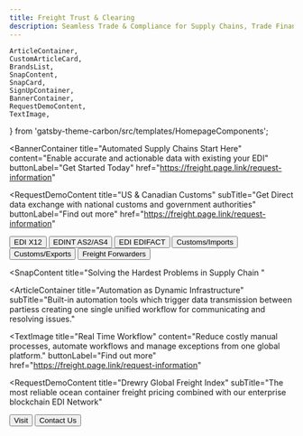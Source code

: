 ```yaml
---
title: Freight Trust & Clearing
description: Seamless Trade & Compliance for Supply Chains, Trade Finance & Logistics
---
```


<!-- SPDX-License-Identifier: Apache-2.0
SPDXVersion: SPDX-2.2
SPDX-FileCopyrightText: Copyright 2020 FreightTrust and Clearing Corporation -->

<!-- SPDX-License-Identifier: Apache-2.0
SPDXVersion: SPDX-2.2
SPDX-FileCopyrightText: Copyright 2020 FreightTrust and Clearing Corporation -->

    ArticleContainer,
    CustomArticleCard,
    BrandsList,
    SnapContent,
    SnapCard,
    SignUpContainer,
    BannerContainer,
    RequestDemoContent,
    TextImage,
} from 'gatsby-theme-carbon/src/templates/HomepageComponents';


<BannerContainer
  title="Automated Supply Chains Start Here"
  content="Enable accurate and actionable data with existing your EDI"
  buttonLabel="Get Started Today"
  href="https://freight.page.link/request-information"
>

</BannerContainer>

<RequestDemoContent
    title="US & Canadian Customs"
    subTitle="Get Direct data exchange with national customs and government authorities"
    buttonLabel="Find out more"
    href="https://freight.page.link/request-information"
></RequestDemoContent>

<BrandsList title="Solutions for Maritime, Trucking, and more" subtitle="Blockchain-based EDI messaging & Compliance">
    <Row>
        <Column colMd={2} colLg={2}>
            <Button kind="secondary" href="https://freight.page.link/request-information">
                EDI X12
            </Button>
        </Column>
        <Column colMd={2} colLg={2}>
            <Button kind="secondary" href="https://freight.page.link/request-information">
                EDINT AS2/AS4
            </Button>
        </Column>
        <Column colMd={2} colLg={2}>
            <Button kind="secondary" href="https://freight.page.link/request-information">
                EDI EDIFACT
            </Button>
        </Column>
        <Column colMd={2} colLg={2}>
            <Button kind="secondary" href="https://freight.page.link/request-information">
                Customs/Imports
            </Button>
        </Column>
        <Column colMd={2} colLg={2}>
            <Button kind="secondary" href="https://freight.page.link/request-information">
                Customs/Exports
            </Button>
        </Column>
        <Column colMd={2} colLg={2}>
            <Button kind="secondary" href="https://freight.page.link/request-information">
                Freight Forwarders
            </Button>
        </Column>
    </Row>
</BrandsList>

<SnapContent
  title="Solving the Hardest Problems in Supply Chain
  "
>
<Row>

</Row>
  <Row>
    <Column colSm={12} colMd={6} colLg={6}>
      <SnapCard
        title="Unworkable"
        buttonLabel="Closed-source Ecosystems"
        content="Broken business processes have significant consequences. We provide consistent workflows to provision, secure, connect, and run a fault-tolerant EDI VAN Network at half the cost per message "
        href="https://freighttrust.com/solutions/"
      />
    </Column>
    <Column colSm={12} colMd={6} colLg={6}>
      <SnapCard
        title="Unavoidable"
        buttonLabel="From Regulations to Trade"
        content="Easily share job related information across your network, keeping yourself and your trading communities better informed and able to make more timely decisions. "
        href="https://freighttrust.com/solutions/"
      />
    </Column>
    <Column colSm={12} colMd={6} colLg={6}>
      <SnapCard
        title="Urgent"
        buttonLabel="Real Time Workflow"
        content="Get instant validation details per message, segment and data element. Submit documents and shipping information in real-time to increase operational efficiency and accuracy."
        href="https://freighttrust.com/solutions/"
      />
    </Column>
    <Column colSm={12} colMd={6} colLg={6}>
      <SnapCard
        title="Automated Notifications"
        buttonLabel="Mapping, Batching, and Scheduling"
        content="Status of shipments for clearing, Statements (for Type 3 filings), Invoices, delivery orders, and Forms 7501and 3461. Get drawback reports that provide detail about their entries."
        href="https://freighttrust.com/solutions/"
      />
    </Column>
  </Row>
</SnapContent>

<ArticleContainer
  title="Automation as Dynamic Infrastructure"
  subTitle="Built-in automation tools which trigger data transmission between partiess creating one single unified workflow for communicating and resolving issues."
>
<Row>
<Column colMd={4} colLg={4}>
    <ArticleCard
      subTitle="Medium Blog"
      title="Latest Articles"
      author="Topic Specific"
      date="latest"
      readTime="Read time up to 10 min"
      color="dark"
      href="https://medium.com/freighttrust"
      actionIcon="arrowRight"
      >

  </ArticleCard>
</Column>
<Column colMd={4} colLg={4}>
    <ArticleCard
      subTitle="Partners"
      title="Drewry.co.uk"
      author="Corporate Announcement"
      date="July 29th, 2020"
      readTime="Read time: 3 min"
      color="dark"
      href="https://medium.com/freighttrust/the-dominant-design-of-information-processing-for-the-21st-century-9acdbc86ade7?source=collection_home---4------0-----------------------"
      actionIcon="arrowRight"
      >

  </ArticleCard>
</Column>
<Column colMd={4} colLg={4}>
    <ArticleCard
      subTitle="Digital Signatures"
      title="Digital-first Documents"
      color="dark"
      author="Analysis"
      date="July 20th, 2020"
      readTime="Read time: 4 min"
      href="https://medium.com/freighttrust/cheirographon-examining-2-000-years-of-signatures-and-contracts-d9f133189974?source=collection_home---4------2-----------------------"
      actionIcon="arrowRight"
      >

  </ArticleCard>
</Column>
</Row>
</ArticleContainer>

<TextImage
    title="Real Time Workflow"
    content="Reduce costly manual processes, automate workflows and manage exceptions from one global platform."
    buttonLabel="Find out more"
    href="https://freight.page.link/request-information"
></TextImage>

<RequestDemoContent
  title="Drewry Global Freight Index"
  subTitle="The most reliable ocean container freight pricing combined with our enterprise blockchain EDI Network"
>

  <Button href="https://drewry.co.uk" kind="secondary">
    Visit
  </Button>
  <Button href="https://freight.page.link/request-information" kind="tertiary">
    Contact Us
  </Button>
</RequestDemoContent>
